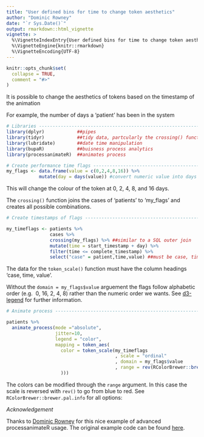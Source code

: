 ```yaml
---
title: "User defined bins for time to change token aesthetics"
author: "Dominic Rowney"
date: "`r Sys.Date()`"
output: rmarkdown::html_vignette 
vignette: >
  %\VignetteIndexEntry{User defined bins for time to change token aesthetics}
  %\VignetteEngine{knitr::rmarkdown}
  %\VignetteEncoding{UTF-8}
---
```


```r
knitr::opts_chunk$set(
  collapse = TRUE,
  comment = "#>"
)
```

It is possible to change the aesthetics of tokens based on the timestamp of the animation

For example, the number of days a 'patient' has been in the system

```r
# Libraries ---------------------------------------------------------------
library(dplyr)            ##pipes
library(tidyr)            ##tidy data, partcularly the crossing() function
library(lubridate)        ##date time manipulation
library(bupaR)            ##buisness process analytics
library(processanimateR)  ##animates process

# Create performance time flags ------------------------------------------------
my_flags <- data.frame(value = c(0,2,4,8,16)) %>% 
            mutate(day = days(value)) #convert numeric value into days

```

This will change the colour of the token at 0, 2, 4, 8, and 16 days.

The `crossing()` function joins the cases of 'patients' to 'my_flags' and creates all possible combinations.

```r
# Create timestamps of flags ----------------------------------------------

my_timeflags <- patients %>% 
                cases %>%
                crossing(my_flags) %>% ##similar to a SQL outer join
                mutate(time = start_timestamp + day) %>% 
                filter(time <= complete_timestamp) %>% 
                select("case" = patient,time,value) ##must be case, time, value
```


The data for the `token_scale()` function must have the column headings 'case, time, value'.

Without the `domain = my_flags$value` arguement the flags follow alphabetic order (e.g. 
 0, 16, 2, 4, 8) rather than the numeric order we wants. See [d3-legend](https://github.com/susielu/d3-legend) for further information.

```r
# Animate process ---------------------------------------------------------

patients %>%
  animate_process(mode ="absolute",
                  jitter=10,
                  legend = "color", 
                  mapping = token_aes(
                    color = token_scale(my_timeflags
                                        , scale = "ordinal"
                                        , domain = my_flags$value
                                        , range = rev(RColorBrewer::brewer.pal(5,"Spectral"))
                    )))

```

The colors can be modified through the `range` argument. In this case the scale is reversed with `rev()` to go from blue to red. See `RColorBrewer::brewer.pal.info` for all options:

*Acknowledgement*

Thanks to [Dominic Rowney](https://github.com/DomRowney/) for this nice example of advanced processanimateR usage. The original example code can be found [here](https://github.com/DomRowney/ProcessAnimateR_vignette).

